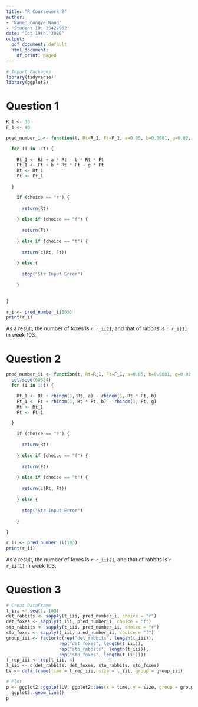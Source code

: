 ```yaml
---
title: "R Coursework 2"
author:
- 'Name: Congye Wang'
- 'Student ID: 35427962'
date: "Oct 19th, 2020"
output:
  pdf_document: default
  html_document:
    df_print: paged
---
```


```r
# Import Packages
library(tidyverse)
library(ggplot2)
```

# Question 1
```r
R_1 <- 30
F_1 <- 40

pred_number_i <- function(t, Rt=R_1, Ft=F_1, a=0.05, b=0.0001, g=0.02, choice="t") {

  for (i in 1:t) {
  
    Rt_1 <- Rt + a * Rt - b * Rt * Ft
    Ft_1 <- Ft + b * Rt * Ft - g * Ft
    Rt <- Rt_1
    Ft <- Ft_1

  }

    if (choice == "r") {
      
      return(Rt)
      
    } else if (choice == "f") {
      
      return(Ft)
      
    } else if (choice == "t") {
      
      return(c(Rt, Ft))
      
    } else {
      
      stop("Str Input Error")
      
    }
  

}

r_i <- pred_number_i(103)
print(r_i)
```
As a result, the number of foxes is `r r_i[2]`, and that of rabbits is `r r_i[1]` in week 103.

# Question 2
```r
pred_number_ii <- function(t, Rt=R_1, Ft=F_1, a=0.05, b=0.0001, g=0.02, choice="t") {
  set.seed(60854)
  for (i in 1:t) {

    Rt_1 <- Rt + rbinom(1, Rt, a) - rbinom(1, Rt * Ft, b)
    Ft_1 <- Ft + rbinom(1, Rt * Ft, b) - rbinom(1, Ft, g)
    Rt <- Rt_1
    Ft <- Ft_1

  }

    if (choice == "r") {
      
      return(Rt)
      
    } else if (choice == "f") {
      
      return(Ft)
      
    } else if (choice == "t") {
      
      return(c(Rt, Ft))
      
    } else {
      
      stop("Str Input Error")
      
    }

}

r_ii <- pred_number_ii(103)
print(r_ii)
```
As a result, the number of foxes is `r r_ii[2]`, and that of rabbits is `r r_ii[1]` in week 103.

# Question 3

```r
# Creat DataFrame
t_iii <- seq(1, 103)
det_rabbits <- sapply(t_iii, pred_number_i, choice = "r")
det_foxes <- sapply(t_iii, pred_number_i, choice = "f")
sto_rabbits <- sapply(t_iii, pred_number_ii, choice = "r")
sto_foxes <- sapply(t_iii, pred_number_ii, choice = "f")
group_iii <- factor(c(rep("det_rabbits", length(t_iii)), 
                    rep("det_foxes", length(t_iii)), 
                    rep("sto_rabbits", length(t_iii)), 
                    rep("sto_foxes", length(t_iii))))
t_rep_iii <- rep(t_iii, 4)
l_iii <- c(det_rabbits, det_foxes, sto_rabbits, sto_foxes)
LV <- data.frame(time = t_rep_iii, size = l_iii, group = group_iii)
```

```r
# Plot
p <- ggplot2::ggplot(LV, ggplot2::aes(x = time, y = size, group = group, color = group)) + 
  ggplot2::geom_line()
p
```
